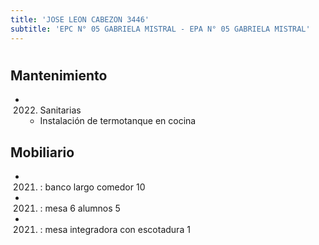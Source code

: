 ```yaml
---
title: 'JOSE LEON CABEZON 3446'
subtitle: 'EPC N° 05 GABRIELA MISTRAL - EPA N° 05 GABRIELA MISTRAL'
---
```


#


## Mantenimiento

*  (2022) Sanitarias 
    + Instalación de termotanque en cocina


## Mobiliario

*  (2021) : banco largo comedor 10 

*  (2021) : mesa 6 alumnos 5 

*  (2021) : mesa integradora con escotadura 1 






